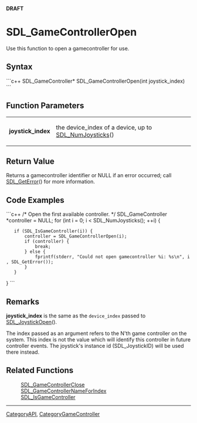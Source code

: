 <!-- pragma section-numbers off -->
<!-- pragma camelcase off -->
'''DRAFT'''

<!-- #*^*^*^*^*See http://wiki.libsdl.org/moin.cgi/SGFunctions for details on editing this page*^*^*^*^* -->


= SDL_GameControllerOpen =
Use this function to open a gamecontroller for use.




== Syntax ==
```c++
SDL_GameController* SDL_GameControllerOpen(int joystick_index)
```

== Function Parameters ==
{|
|'''joystick_index'''
|the device_index of a device, up to [[SDL_NumJoysticks]]()
|}

== Return Value ==
Returns a gamecontroller identifier or NULL if an error occurred; call [[SDL_GetError]]() for more information.


== Code Examples ==
```c++
/* Open the first available controller. */
SDL_GameController *controller = NULL;
for (int i = 0; i < SDL_NumJoysticks(); ++i) {
    if (SDL_IsGameController(i)) {
        controller = SDL_GameControllerOpen(i);
        if (controller) {
            break;
        } else {
            fprintf(stderr, "Could not open gamecontroller %i: %s\n", i, SDL_GetError());
        }
    }
}
```


== Remarks ==
'''joystick_index''' is the same as the <code>device_index</code> passed to [[SDL_JoystickOpen]]().

The index passed as an argument refers to the N'th game controller on the system. This index is not the value which will identify this controller in future controller events.  The joystick's instance id (SDL_JoystickID) will be used there instead.

== Related Functions ==
:[[SDL_GameControllerClose]]
:[[SDL_GameControllerNameForIndex]]
:[[SDL_IsGameController]]

----
[[CategoryAPI]], [[CategoryGameController]]
